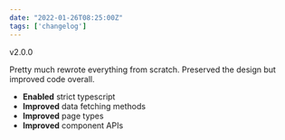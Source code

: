 ```yaml
---
date: "2022-01-26T08:25:00Z"
tags: ['changelog']
---
```


<Badge variant="emerald" href="https://github.com/alexcarpenter/alexcarpenter-next/releases/tag/v2.0.0">v2.0.0</Badge>

Pretty much rewrote everything from scratch. Preserved the design but improved code overall.

- **Enabled** strict typescript
- **Improved** data fetching methods
- **Improved** page types
- **Improved** component APIs